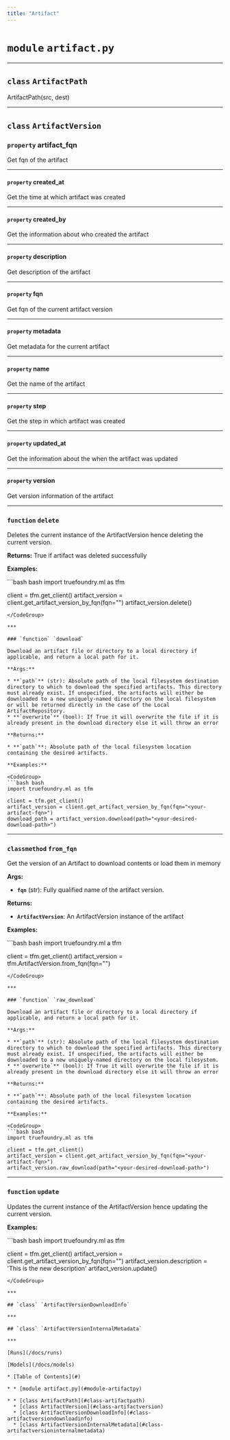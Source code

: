 ```yaml
---
title: "Artifact"
---
```


# `module` `artifact.py`

***

## `class` `ArtifactPath`

ArtifactPath(src, dest)

***

## `class` `ArtifactVersion`

### `property` artifact\_fqn

Get fqn of the artifact

***

#### `property` created\_at

Get the time at which artifact was created

***

#### `property` created\_by

Get the information about who created the artifact

***

#### `property` description

Get description of the artifact

***

#### `property` fqn

Get fqn of the current artifact version

***

#### `property` metadata

Get metadata for the current artifact

***

#### `property` name

Get the name of the artifact

***

#### `property` step

Get the step in which artifact was created

***

#### `property` updated\_at

Get the information about the when the artifact was updated

***

#### `property` version

Get version information of the artifact

***

### `function` `delete`

Deletes the current instance of the ArtifactVersion hence deleting the current version.

**Returns:** True if artifact was deleted successfully

**Examples:**

<CodeGroup>
  ```bash bash
  import truefoundry.ml as tfm

  client = tfm.get_client()
  artifact_version = client.get_artifact_version_by_fqn(fqn="<your-artifact-fqn>")
  artifact_version.delete()
  ```
</CodeGroup>

***

### `function` `download`

Download an artifact file or directory to a local directory if applicable, and return a local path for it.

**Args:**

* **`path`** (str): Absolute path of the local filesystem destination directory to which to download the specified artifacts. This directory must already exist. If unspecified, the artifacts will either be downloaded to a new uniquely-named directory on the local filesystem or will be returned directly in the case of the Local ArtifactRepository.
* **`overwrite`** (bool): If True it will overwrite the file if it is already present in the download directory else it will throw an error

**Returns:**

* **`path`**: Absolute path of the local filesystem location containing the desired artifacts.

**Examples:**

<CodeGroup>
  ```bash bash
  import truefoundry.ml as tfm

  client = tfm.get_client()
  artifact_version = client.get_artifact_version_by_fqn(fqn="<your-artifact-fqn>")
  download_path = artifact_version.download(path="<your-desired-download-path>")
  ```
</CodeGroup>

***

### `classmethod` `from_fqn`

Get the version of an Artifact to download contents or load them in memory

**Args:**

* **`fqn`** (str): Fully qualified name of the artifact version.

**Returns:**

* **`ArtifactVersion`**: An ArtifactVersion instance of the artifact

**Examples:**

<CodeGroup>
  ```bash bash
  import truefoundry.ml a tfm

  client = tfm.get_client()
  artifact_version = tfm.ArtifactVersion.from_fqn(fqn="<artifact-fqn>")
  ```
</CodeGroup>

***

### `function` `raw_download`

Download an artifact file or directory to a local directory if applicable, and return a local path for it.

**Args:**

* **`path`** (str): Absolute path of the local filesystem destination directory to which to download the specified artifacts. This directory must already exist. If unspecified, the artifacts will either be downloaded to a new uniquely-named directory on the local filesystem.
* **`overwrite`** (bool): If True it will overwrite the file if it is already present in the download directory else it will throw an error

**Returns:**

* **`path`**: Absolute path of the local filesystem location containing the desired artifacts.

**Examples:**

<CodeGroup>
  ```bash bash
  import truefoundry.ml as tfm

  client = tfm.get_client()
  artifact_version = client.get_artifact_version_by_fqn(fqn="<your-artifact-fqn>")
  artifact_version.raw_download(path="<your-desired-download-path>")
  ```
</CodeGroup>

***

### `function` `update`

Updates the current instance of the ArtifactVersion hence updating the current version.

**Examples:**

<CodeGroup>
  ```bash bash
  import truefoundry.ml as tfm

  client = tfm.get_client()
  artifact_version = client.get_artifact_version_by_fqn(fqn="<your-artifact-fqn>")
  artifact_version.description = 'This is the new description'
  artifact_version.update()
  ```
</CodeGroup>

***

## `class` `ArtifactVersionDownloadInfo`

***

## `class` `ArtifactVersionInternalMetadata`

***

[Runs](/docs/runs)

[Models](/docs/models)

* [Table of Contents](#)

* * [module artifact.py](#module-artifactpy)

  * * [class ArtifactPath](#class-artifactpath)
    * [class ArtifactVersion](#class-artifactversion)
    * [class ArtifactVersionDownloadInfo](#class-artifactversiondownloadinfo)
    * [class ArtifactVersionInternalMetadata](#class-artifactversioninternalmetadata)

